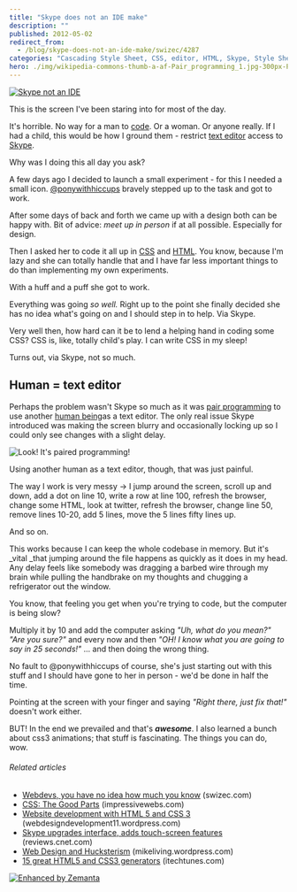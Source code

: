 ```yaml
---
title: "Skype does not an IDE make"
description: ""
published: 2012-05-02
redirect_from:
  - /blog/skype-does-not-an-ide-make/swizec/4287
categories: "Cascading Style Sheet, CSS, editor, HTML, Skype, Style Sheets, Text editor, Uncategorized"
hero: ./img/wikipedia-commons-thumb-a-af-Pair_programming_1.jpg-300px-Pair_programming_1.jpg
---
```


[![Skype not an IDE](http://swizec.com/blog/wp-content/uploads/2012/05/Screen-Shot-2012-05-02-at-3.42.28-PM.png "Skype not an IDE")](http://swizec.com/blog/wp-content/uploads/2012/05/Screen-Shot-2012-05-02-at-3.42.28-PM.png)

This is the screen I've been staring into for most of the day.

It's horrible. No way for a man to [code](http://en.wikipedia.org/wiki/Code "Code"). Or a woman. Or anyone really. If I had a child, this would be how I ground them - restrict [text editor](http://en.wikipedia.org/wiki/Text_editor "Text editor") access to [Skype](http://skype.com "Skype").

Why was I doing this all day you ask?

A few days ago I decided to launch a small experiment - for this I needed a small icon. [@ponywithhiccups](https://twitter.com/ponywithhiccups) bravely stepped up to the task and got to work.

After some days of back and forth we came up with a design both can be happy with. Bit of advice: _meet up in person_ if at all possible. Especially for design.

Then I asked her to code it all up in [CSS](http://en.wikipedia.org/wiki/Cascading_Style_Sheets "Cascading Style Sheets") and [HTML](http://en.wikipedia.org/wiki/HTML "HTML"). You know, because I'm lazy and she can totally handle that and I have far less important things to do than implementing my own experiments.

With a huff and a puff she got to work.

Everything was going _so well._ Right up to the point she finally decided she has no idea what's going on and I should step in to help. Via Skype.

Very well then, how hard can it be to lend a helping hand in coding some CSS? CSS is, like, totally child's play. I can write CSS in my sleep!

Turns out, via Skype, not so much.

## Human = text editor

Perhaps the problem wasn't Skype so much as it was [pair programming](http://en.wikipedia.org/wiki/Pair_programming "Pair programming") to use another [human being](http://en.wikipedia.org/wiki/Human "Human")as a text editor. The only real issue Skype introduced was making the screen blurry and occasionally locking up so I could only see changes with a slight delay.

![Look! It's paired programming!](./img/wikipedia-commons-thumb-a-af-Pair_programming_1.jpg-300px-Pair_programming_1.jpg "Look! It's paired programming!")

Using another human as a text editor, though, that was just painful.

The way I work is very messy -> I jump around the screen, scroll up and down, add a dot on line 10, write a row at line 100, refresh the browser, change some HTML, look at twitter, refresh the browser, change line 50, remove lines 10-20, add 5 lines, move the 5 lines fifty lines up.

And so on.

This works because I can keep the whole codebase in memory. But it's \_vital \_that jumping around the file happens as quickly as it does in my head. Any delay feels like somebody was dragging a barbed wire through my brain while pulling the handbrake on my thoughts and chugging a refrigerator out the window.

You know, that feeling you get when you're trying to code, but the computer is being slow?

Multiply it by 10 and add the computer asking _"Uh, what do you mean?" "Are you sure?"_ and every now and then _"OH! I know what you are going to say in 25 seconds!"_ ... and then doing the wrong thing.

No fault to @ponywithhiccups of course, she's just starting out with this stuff and I should have gone to her in person - we'd be done in half the time.

Pointing at the screen with your finger and saying _"Right there, just fix that!"_ doesn't work either.

BUT! In the end we prevailed and that's **_awesome_**. I also learned a bunch about css3 animations; that stuff is fascinating. The things you can do, wow.

###### Related articles

- [Webdevs, you have no idea how much you know](http://swizec.com/blog/webdevs-you-have-no-idea-how-much-you-know/swizec/3891) (swizec.com)
- [CSS: The Good Parts](http://www.impressivewebs.com/css-the-good-parts/) (impressivewebs.com)
- [Website development with HTML 5 and CSS 3](http://webdesigndevelopment11.wordpress.com/2012/05/01/website-development-with-html-5-and-css-3/) (webdesigndevelopment11.wordpress.com)
- [Skype upgrades interface, adds touch-screen features](http://reviews.cnet.com/8301-19512_7-57424441-233/skype-upgrades-interface-adds-touch-screen-features/?part=rss&subj=news) (reviews.cnet.com)
- [Web Design and Hucksterism](http://mikeliving.wordpress.com/2012/05/01/web-design-and-hucksterism/) (mikeliving.wordpress.com)
- [15 great HTML5 and CSS3 generators](http://itechtunes.com/2012/05/01/15-great-html5-and-css3-generators/) (itechtunes.com)

[![Enhanced by Zemanta](http://img.zemanta.com/zemified_e.png?x-id=a623ba8a-2999-4b31-9f23-cad1a4f51768)](http://www.zemanta.com/ "Enhanced by Zemanta")
